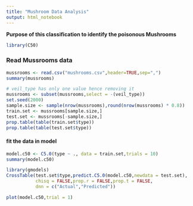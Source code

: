 ```yaml
---
title: "Mushroom Data Analysis"
output: html_notebook
---
```

**Purpose of this classification to identify the poisonous Mushrooms**

```r
library(C50)
```

### Read Mussrooms data
```r
mussrooms <- read.csv("mushrooms.csv",header=TRUE,sep=",")
summary(mussrooms)
```
```r
# veil_type has only one value hence removing it 
mussrooms <- subset(mussrooms,select = -(veil_type))
set.seed(2000)
sample.size <- sample(nrow(mussrooms),round(nrow(mussrooms) * 0.8))
train.set <- mussrooms[sample.size,]
test.set <- mussrooms[-sample.size,]
prop.table(table(train.set$type))
prop.table(table(test.set$type))
```

#### fit the data in model
```r
model.c50 <- C5.0(type ~ ., data = train.set,trials = 10)
summary(model.c50)
```

```r
library(gmodels)
CrossTable(test.set$type,predict.C5.0(model.c50,newdata = test.set),
           chisq = FALSE,prop.r = FALSE,prop.t = FALSE,
           dnn = c("Actual","Predicted"))

```

```r
plot(model.c50,trial = 1)
```


